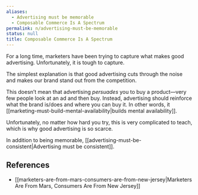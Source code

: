 ```yaml
---
aliases:
  - Advertising must be memorable
  - Composable Commerce Is A Spectrum
permalink: n/advertising-must-be-memorable
status: null
title: Composable Commerce Is A Spectrum
---
```

For a long time, marketers have been trying to capture what makes good advertising. Unfortunately, it is tough to capture.

The simplest explanation is that good advertising cuts through the noise and makes our brand stand out from the competition.

This doesn’t mean that advertising _persuades_ you to buy a product—very few people look at an ad and then buy. Instead, advertising should reinforce what the brand is/does and where you can buy it. In other words, it [[marketing-must-build-mental-availability|builds mental availability]].

Unfortunately, no matter how hard you try, this is very complicated to teach, which is why good advertising is so scarce.

In addition to being memorable, [[advertising-must-be-consistent|Advertising must be consistent]].

## References

- [[marketers-are-from-mars-consumers-are-from-new-jersey|Marketers Are From Mars, Consumers Are From New Jersey]]
